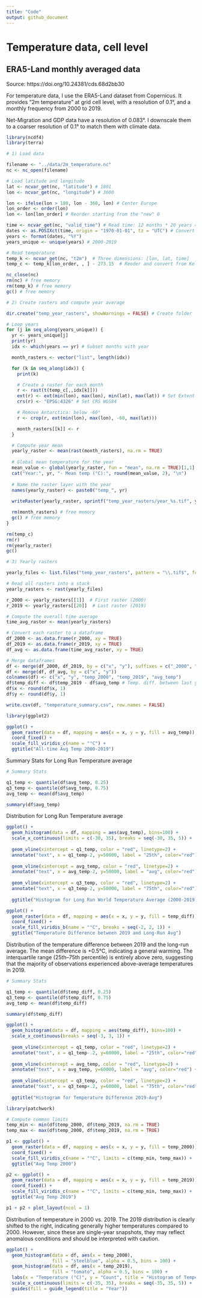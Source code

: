 ---
title: "Code"
output: github_document
---

# Temperature data, cell level

## ERA5-Land monthly averaged data

Source: https://doi.org/10.24381/cds.68d2bb30

For temperature data, I use the ERA5-Land dataset from Copernicus. It provides "2m temperature" at grid cell level, with a resolution of 0.1°, and a monthly frequency from 2000 to 2019.

Net-Migration and GDP data have a resolution of 0.083°. I downscale them to a coarser resolution of 0.1° to match them with climate data.

```{r}
library(ncdf4)
library(terra)

# 1) Load data

filename <- "../data/2m_temperature.nc"
nc <- nc_open(filename)

# Load latitude and longitude
lat <- ncvar_get(nc, "latitude") # 1801
lon <- ncvar_get(nc, "longitude") # 3600

lon <- ifelse(lon > 180, lon - 360, lon) # Center Europe
lon_order <- order(lon) 
lon <- lon[lon_order] # Reorder starting from the "new" 0

time <- ncvar_get(nc, "valid_time") # Read time: 12 months * 20 years = 240 months
dates <- as.POSIXct(time, origin = "1970-01-01", tz = "UTC") # Convert from seconds to date
years <- format(dates, "%Y")
years_unique <- unique(years) # 2000-2019

# Read temperature
temp_k <- ncvar_get(nc, "t2m")  # Three dimensions: [lon, lat, time]
temp_c <- temp_k[lon_order, , ] - 273.15  # Reoder and convert from Kelvin to Celsius

nc_close(nc)
rm(nc) # free memory
rm(temp_k) # free memory
gc() # free memory

# 2) Create rasters and compute year average

dir.create("temp_year_rasters", showWarnings = FALSE) # Create folder

# Loop years
for (j in seq_along(years_unique)) {
  yr <- years_unique[j]
  print(yr)
  idx <- which(years == yr) # Subset months with year

  month_rasters <- vector("list", length(idx))

  for (k in seq_along(idx)) {
    print(k)

    # Create a raster for each month
    r <- rast(t(temp_c[,,idx[k]]))
    ext(r) <- ext(min(lon), max(lon), min(lat), max(lat)) # Set Extent
    crs(r) <- "EPSG:4326" # Set CRS WGS84

    # Remove Antarctica: below -60°
    r <- crop(r, ext(min(lon), max(lon), -60, max(lat)))

    month_rasters[[k]] <- r
  }

  # Compute year mean
  yearly_raster <- mean(rast(month_rasters), na.rm = TRUE)
  
  # Global mean temperature for the year
  mean_value <- global(yearly_raster, fun = "mean", na.rm = TRUE)[1,1]
  cat("Year:", yr, "- Mean temp (°C):", round(mean_value, 2), "\n")
  
  # Name the raster layer with the year
  names(yearly_raster) <- paste0("temp_", yr)
  
  writeRaster(yearly_raster, sprintf("temp_year_rasters/year_%s.tif", yr), overwrite = TRUE)

  rm(month_rasters) # free memory
  gc() # free memory
}

rm(temp_c)
rm(r)
rm(yearly_raster)
gc()

# 3) Yearly rasters

yearly_files <- list.files("temp_year_rasters", pattern = "\\.tif$", full.names = TRUE)

# Read all rasters into a stack
yearly_rasters <- rast(yearly_files)

r_2000 <- yearly_rasters[[1]]  # First raster (2000)
r_2019 <- yearly_rasters[[20]]  # Last raster (2019)

# Compute the overall time average
time_avg_raster <- mean(yearly_rasters)

# Convert each raster to a dataframe
df_2000 <- as.data.frame(r_2000, xy = TRUE)
df_2019 <- as.data.frame(r_2019, xy = TRUE)
df_avg <- as.data.frame(time_avg_raster, xy = TRUE)

# Merge dataframes
df <- merge(df_2000, df_2019, by = c("x", "y"), suffixes = c("_2000", "_2019"))
df <- merge(df, df_avg, by = c("x", "y"))
colnames(df) <- c("x", "y", "temp_2000", "temp_2019", "avg_temp")
df$temp_diff <- df$temp_2019 - df$avg_temp # Temp. diff. between last year and long run avg
df$x <- round(df$x, 1)
df$y <- round(df$y, 1)

write.csv(df, "temperature_summary.csv", row.names = FALSE)
```


```{r}
library(ggplot2)

ggplot() + 
  geom_raster(data = df, mapping = aes(x = x, y = y, fill = avg_temp)) +
  coord_fixed() +
  scale_fill_viridis_c(name = "°C") +
  ggtitle("All-time Avg Temp 2000-2019")
```

Summary Stats for Long Run Temperature average

```{r}
# Summary Stats

q1_temp <- quantile(df$avg_temp, 0.25)
q3_temp <- quantile(df$avg_temp, 0.75)
avg_temp <- mean(df$avg_temp)

summary(df$avg_temp)
```

Distribution for Long Run Temperature average

```{r}
ggplot() +
  geom_histogram(data = df, mapping = aes(avg_temp), bins=100) +
  scale_x_continuous(limits = c(-30, 35), breaks = seq(-30, 35, 5)) +
  
  geom_vline(xintercept = q1_temp, color = "red", linetype=2) + 
  annotate("text", x = q1_temp-2, y=50000, label = "25th", color="red") +
  
  geom_vline(xintercept = avg_temp, color = "red", linetype=2) + 
  annotate("text", x = avg_temp-2, y=50000, label = "avg", color="red") +
  
  geom_vline(xintercept = q3_temp, color = "red", linetype=2) + 
  annotate("text", x = q3_temp-2, y=50000, label = "75th", color="red") +
  
  ggtitle("Histogram for Long Run World Temperature Average (2000-2019)")
```


```{r}
ggplot() + 
  geom_raster(data = df, mapping = aes(x = x, y = y, fill = temp_diff)) +
  coord_fixed() +
  scale_fill_viridis_b(name = "°C", breaks = seq(-2, 2, 1)) +
  ggtitle("Temperature Difference between 2019 and Long-Run Avg")
```

Distribution of the temperature difference between 2019 and the long-run average. The mean difference is +0.5°C, indicating a general warming. The interquartile range (25th–75th percentile) is entirely above zero, suggesting that the majority of observations experienced above-average temperatures in 2019.

```{r}
# Summary Stats

q1_temp <- quantile(df$temp_diff, 0.25)
q3_temp <- quantile(df$temp_diff, 0.75)
avg_temp <- mean(df$temp_diff)

summary(df$temp_diff)
```

```{r}
ggplot() +
  geom_histogram(data = df, mapping = aes(temp_diff), bins=100) +
  scale_x_continuous(breaks = seq(-3, 3, 1)) +
  
  geom_vline(xintercept = q1_temp, color = "red", linetype=2) + 
  annotate("text", x = q1_temp-.2, y=60000, label = "25th", color="red") +
  
  geom_vline(xintercept = avg_temp, color = "red", linetype=2) + 
  annotate("text", x = avg_temp, y=60000, label = "avg", color="red") +
  
  geom_vline(xintercept = q3_temp, color = "red", linetype=2) + 
  annotate("text", x = q3_temp+.2, y=60000, label = "75th", color="red") +
  
  ggtitle("Histogram for Temperature Difference 2019-Avg")
```


```{r}
library(patchwork)

# Compute common limits
temp_min <- min(df$temp_2000, df$temp_2019, na.rm = TRUE)
temp_max <- max(df$temp_2000, df$temp_2019, na.rm = TRUE)

p1 <- ggplot() + 
  geom_raster(data = df, mapping = aes(x = x, y = y, fill = temp_2000)) +
  coord_fixed() +
  scale_fill_viridis_c(name = "°C", limits = c(temp_min, temp_max)) +
  ggtitle("Avg Temp 2000")

p2 <- ggplot() + 
  geom_raster(data = df, mapping = aes(x = x, y = y, fill = temp_2019)) +
  coord_fixed() +
  scale_fill_viridis_c(name = "°C", limits = c(temp_min, temp_max)) +
  ggtitle("Avg Temp 2019")

p1 + p2 + plot_layout(ncol = 1)
```

Distribution of temperature in 2000 vs. 2019. The 2019 distribution is clearly shifted to the right, indicating generally higher temperatures compared to 2000. However, since these are single-year snapshots, they may reflect anomalous conditions and should be interpreted with caution.

```{r}
ggplot() +
  geom_histogram(data = df, aes(x = temp_2000), 
                 fill = "steelblue", alpha = 0.5, bins = 100) +
  geom_histogram(data = df, aes(x = temp_2019), 
                 fill = "tomato", alpha = 0.5, bins = 100) +
  labs(x = "Temperature (°C)", y = "Count", title = "Histogram of Temperatures: 2000 vs 2019") +
  scale_x_continuous(limits = c(-35, 35), breaks = seq(-35, 35, 5)) +
  guides(fill = guide_legend(title = "Year"))
```

